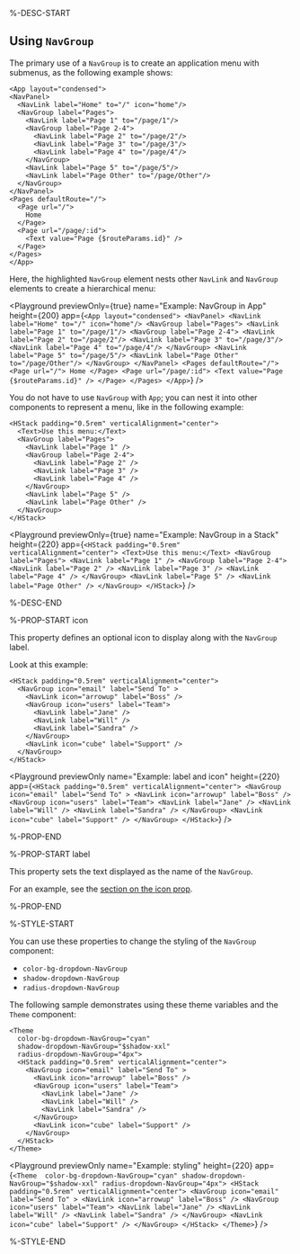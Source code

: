 %-DESC-START

## Using `NavGroup`

The primary use of a `NavGroup` is to create an application menu with submenus, as the following example shows:

```ueml copy {4,6,10,13}
<App layout="condensed">
<NavPanel>
  <NavLink label="Home" to="/" icon="home"/>
  <NavGroup label="Pages">
    <NavLink label="Page 1" to="/page/1"/>
    <NavGroup label="Page 2-4">
      <NavLink label="Page 2" to="/page/2"/>
      <NavLink label="Page 3" to="/page/3"/>
      <NavLink label="Page 4" to="/page/4"/>
    </NavGroup>
    <NavLink label="Page 5" to="/page/5"/>
    <NavLink label="Page Other" to="/page/Other"/>
  </NavGroup>
</NavPanel>
<Pages defaultRoute="/">
  <Page url="/">
    Home
  </Page>
  <Page url="/page/:id">
    <Text value="Page {$routeParams.id}" />
  </Page>
</Pages>
</App>
```

Here, the highlighted `NavGroup` element nests other `NavLink` and `NavGroup` elements to create a hierarchical menu:

<Playground
  previewOnly={true}
  name="Example: NavGroup in App"
  height={200}
  app={`
    <App layout="condensed">
    <NavPanel>
      <NavLink label="Home" to="/" icon="home"/>
      <NavGroup label="Pages">
        <NavLink label="Page 1" to="/page/1"/>
        <NavGroup label="Page 2-4">
          <NavLink label="Page 2" to="/page/2"/>
          <NavLink label="Page 3" to="/page/3"/>
          <NavLink label="Page 4" to="/page/4"/>
        </NavGroup>
        <NavLink label="Page 5" to="/page/5"/>
        <NavLink label="Page Other" to="/page/Other"/>
      </NavGroup>
    </NavPanel>
    <Pages defaultRoute="/">
      <Page url="/">
        Home
      </Page>
      <Page url="/page/:id">
        <Text value="Page {$routeParams.id}" />
      </Page>
    </Pages>
  </App>
`}
/>

You do not have to use `NavGroup` with `App`; you can nest it into other components to represent a menu, like in the following example:

```ueml copy
<HStack padding="0.5rem" verticalAlignment="center">
  <Text>Use this menu:</Text>
  <NavGroup label="Pages">
    <NavLink label="Page 1" />
    <NavGroup label="Page 2-4">
      <NavLink label="Page 2" />
      <NavLink label="Page 3" />
      <NavLink label="Page 4" />
    </NavGroup>
    <NavLink label="Page 5" />
    <NavLink label="Page Other" />
  </NavGroup>
</HStack>
```

<Playground
  previewOnly={true}
  name="Example: NavGroup in a Stack"
  height={220}
  app={`
    <HStack padding="0.5rem" verticalAlignment="center">
      <Text>Use this menu:</Text>
      <NavGroup label="Pages">
        <NavLink label="Page 1" />
        <NavGroup label="Page 2-4">
          <NavLink label="Page 2" />
          <NavLink label="Page 3" />
          <NavLink label="Page 4" />
        </NavGroup>
        <NavLink label="Page 5" />
        <NavLink label="Page Other" />
      </NavGroup>
    </HStack>
`}
/>

%-DESC-END

%-PROP-START icon

This property defines an optional icon to display along with the `NavGroup` label.

Look at this example:

```ueml copy {2, 4}
<HStack padding="0.5rem" verticalAlignment="center">
  <NavGroup icon="email" label="Send To" >
    <NavLink icon="arrowup" label="Boss" />
    <NavGroup icon="users" label="Team">
      <NavLink label="Jane" />
      <NavLink label="Will" />
      <NavLink label="Sandra" />
    </NavGroup>
    <NavLink icon="cube" label="Support" />
  </NavGroup>
</HStack>
```

<Playground
    previewOnly
    name="Example: label and icon"
    height={220}
    app={`
    <HStack padding="0.5rem" verticalAlignment="center">
      <NavGroup icon="email" label="Send To" >
        <NavLink icon="arrowup" label="Boss" />
        <NavGroup icon="users" label="Team">
          <NavLink label="Jane" />
          <NavLink label="Will" />
          <NavLink label="Sandra" />
        </NavGroup>
        <NavLink icon="cube" label="Support" />
      </NavGroup>
    </HStack>
`}
/>

%-PROP-END

%-PROP-START label

This property sets the text displayed as the name of the `NavGroup`.

For an example, see the [section on the icon prop](#icon).

%-PROP-END

%-STYLE-START

You can use these properties to change the styling of the `NavGroup` component:

- `color-bg-dropdown-NavGroup`
- `shadow-dropdown-NavGroup`
- `radius-dropdown-NavGroup`

The following sample demonstrates using these theme variables and the `Theme` component:

```ueml copy
<Theme 
  color-bg-dropdown-NavGroup="cyan"
  shadow-dropdown-NavGroup="$shadow-xxl"
  radius-dropdown-NavGroup="4px">
  <HStack padding="0.5rem" verticalAlignment="center">
    <NavGroup icon="email" label="Send To" >
      <NavLink icon="arrowup" label="Boss" />
      <NavGroup icon="users" label="Team">
        <NavLink label="Jane" />
        <NavLink label="Will" />
        <NavLink label="Sandra" />
      </NavGroup>
      <NavLink icon="cube" label="Support" />
    </NavGroup>
  </HStack>
</Theme>
```

<Playground
  previewOnly
  name="Example: styling"
  height={220}
  app={`
  <Theme 
    color-bg-dropdown-NavGroup="cyan"
    shadow-dropdown-NavGroup="$shadow-xxl"
    radius-dropdown-NavGroup="4px">
    <HStack padding="0.5rem" verticalAlignment="center">
      <NavGroup icon="email" label="Send To" >
        <NavLink icon="arrowup" label="Boss" />
        <NavGroup icon="users" label="Team">
          <NavLink label="Jane" />
          <NavLink label="Will" />
          <NavLink label="Sandra" />
        </NavGroup>
        <NavLink icon="cube" label="Support" />
      </NavGroup>
    </HStack>
  </Theme>
  `}
/>

%-STYLE-END
